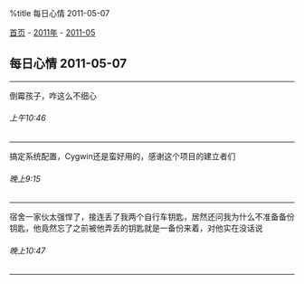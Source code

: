 %title 每日心情 2011-05-07

[[../../../index|首页]] - [[../index|2011年]] - [[index|2011-05]]
==每日心情 2011-05-07==
----
倒霉孩子，咋这么不细心
======上午10:46======
----
搞定系统配置，Cygwin还是蛮好用的，感谢这个项目的建立者们
======晚上9:15======
----
宿舍一家伙太强悍了，接连丢了我两个自行车钥匙，居然还问我为什么不准备备份钥匙，他竟然忘了之前被他弄丢的钥匙就是一备份来着，对他实在没话说
======晚上10:47======
----
